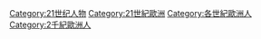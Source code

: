 [[Category:21世纪人物|Category:21世纪人物]]
[[Category:21世紀歐洲|Category:21世紀歐洲]]
[[Category:各世紀歐洲人|Category:各世紀歐洲人]]
[[Category:2千紀歐洲人|Category:2千紀歐洲人]]